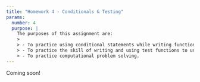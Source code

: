 ```yaml
---
title: "Homework 4 - Conditionals & Testing"
params:
  number: 4
  purpose: |
    The purposes of this assignment are:
    >
    > - To practice using conditional statements while writing functions in R.
    > - To practice the skill of writing and using test functions to understand the problem.
    > - To practice computational problem solving.
---
```


Coming soon!